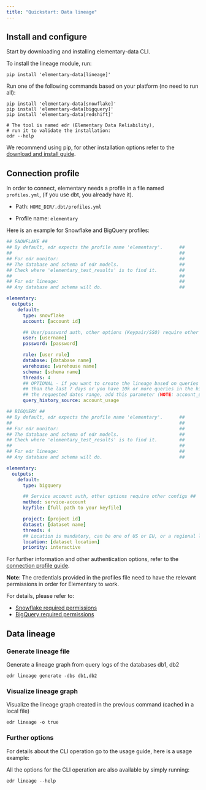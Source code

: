 ```yaml
---
title: "Quickstart: Data lineage"
---
```


## Install and configure

Start by downloading and installing elementary-data CLI.

To install the lineage module, run:

```
pip install 'elementary-data[lineage]'
```

Run one of the following commands based on your platform (no need to run all):

```
pip install 'elementary-data[snowflake]'
pip install 'elementary-data[bigquery]'
pip install 'elementary-data[redshift]'
```

```
# The tool is named edr (Elementary Data Reliability),
# run it to validate the installation:
edr --help
```

We recommend using pip, for other installation options refer to the [download and install guide](./understand-elementary/cli-install#install-and-configure).

## Connection profile

In order to connect, elementary needs a profile in a file named `profiles.yml`, (if you use dbt, you already have it).

- Path: `HOME_DIR/.dbt/profiles.yml`

- Profile name: `elementary`

Here is an example for Snowflake and BigQuery profiles:

<SnippetGroup>

```yml Snowflake
## SNOWFLAKE ##
## By default, edr expects the profile name 'elementary'.      ##
##                                                             ##
## For edr monitor:                                            ##
## The database and schema of edr models.                      ##
## Check where 'elementary_test_results' is to find it.        ##
##                                                             ##
## For edr lineage:                                            ##
## Any database and schema will do.                            ##

elementary:
  outputs:
    default:
      type: snowflake
      account: [account id]

      ## User/password auth, other options (Keypair/SSO) require other configs ##
      user: [username]
      password: [password]

      role: [user role]
      database: [database name]
      warehouse: [warehouse name]
      schema: [schema name]
      threads: 4
      ## OPTIONAL - if you want to create the lineage based on queries from more
      ## than the last 7 days or you have 10k or more queries in the history pulled during
      ## the requested dates range, add this parameter (NOTE: account_usage requires more permissions, see note below).
      query_history_source: account_usage
```

```yml BigQuery
## BIGQUERY ##
## By default, edr expects the profile name 'elementary'.      ##
##                                                             ##
## For edr monitor:                                            ##
## The database and schema of edr models.                      ##
## Check where 'elementary_test_results' is to find it.        ##
##                                                             ##
## For edr lineage:                                            ##
## Any database and schema will do.                            ##

elementary:
  outputs:
    default:
      type: bigquery

      ## Service account auth, other options require other configs ##
      method: service-account
      keyfile: [full path to your keyfile]

      project: [project id]
      dataset: [dataset name]
      threads: 4
      ## Location is mandatory, can be one of US or EU, or a regional location
      location: [dataset location]
      priority: interactive
```

</SnippetGroup>

For further information and other authentication options, refer to the [connection profile guide](./understand-elementary/cli-install#cli-configuration).

**Note**: The credentials provided in the profiles file need to have the relevant permissions in order for Elementary to work.

For details, please refer to:

- [Snowflake required permissions](./integrations/snowflake)
- [BigQuery required permissions](./integrations/bigquery)

## Data lineage

### Generate lineage file

Generate a lineage graph from query logs of the databases db1, db2

```shell
edr lineage generate -dbs db1,db2
```

### Visualize lineage graph

Visualize the lineage graph created in the previous command (cached in a local file)

```shell
edr lineage -o true
```

### Further options

For details about the CLI operation go to the usage guide, here is a usage example:

All the options for the CLI operation are also available by simply running:

```shell
edr lineage --help
```
